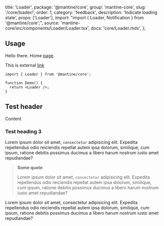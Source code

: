
  title: 'Loader',
  package: '@mantine/core',
  group: 'mantine-core',
  slug: '/core/loader/',
  order: 1,
  category: 'feedback',
  description: 'Indicate loading state',
  props: ['Loader'],
  import: "import { Loader, Notification } from '@mantine/core';",
  source: 'mantine-core/src/components/Loader/Loader.tsx',
  docs: 'core/Loader.mdx',
};


## Usage

Hello there. Home [page](/).

This is external [link](https://google.com)

```tsx
import { Loader } from '@mantine/core';

function Demo() {
  return <Loader />;
}
```

## Test header

Content

### Test heading 3

Lorem ipsum dolor sit amet, `consectetur` adipisicing elit. Expedita repellendus odio reiciendis repellat autem ipsa dolorum, similique, cum ipsum, ratione debitis possimus ducimus a libero harum nostrum iusto amet repudiandae?

> **Some quote**
>
> Lorem ipsum dolor sit amet, `consectetur` adipisicing elit. Expedita repellendus odio reiciendis repellat autem ipsa dolorum, similique, cum ipsum, ratione debitis possimus ducimus a libero harum nostrum iusto amet repudiandae?

Lorem ipsum dolor sit amet, consectetur adipisicing elit. Expedita repellendus odio reiciendis repellat autem ipsa dolorum, similique, cum ipsum, ratione debitis possimus ducimus a libero harum nostrum iusto amet repudiandae?
